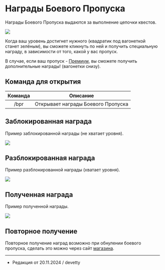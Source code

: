 # Награды Боевого Пропуска

Награды Боевого Пропуска выдаются за выполнение цепочки квестов.

<img src="https://s3.etty.su/wiki/survival/battlepass/rewards/menu.webp" />

Когда ваш уровень достигнет нужного (квадратик под вагонеткой станет зелёным), вы сможете кликнуть по ней и получить специальную награду, в зависимости от того, какой у вас пропуск.

В случае, если ваш пропуск - [Премиум](https://etty.su/docs/wiki/battlepass/bpinfo#Премиум%20пропуск), вы сможете получить дополнительные награды! (вагонетки снизу).

## Команда для открытия

| Команда | Описание |
| :---------: | :---------: |
| /bpr | Открывает награды Боевого Пропуска |

## Заблокированная награда

Пример заблокированной награды (не хватает уровня).

<img src="https://s3.etty.su/wiki/survival/battlepass/rewards/blocked_reward.webp" />

## Разблокированная награда

Пример разблокированной награды (хватает уровня).

<img src="https://s3.etty.su/wiki/survival/battlepass/rewards/unlocked_reward.webp" />

## Полученная награда

Пример полученной награды.

<img src="https://s3.etty.su/wiki/survival/battlepass/rewards/claimed_reward.webp" />

## Повторное получение

Повторное получение наград возможно при обнулении боевого пропуска, сделать это можно через сайт [магазина](https://etty.su/).

--------

- Редакция от 20.11.2024 / devetty